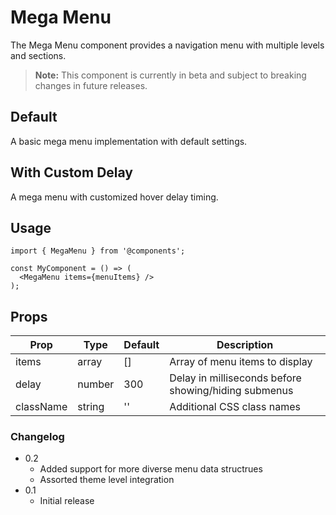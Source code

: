 
# Mega Menu

The Mega Menu component provides a navigation menu with multiple levels and sections.


> **Note:** This component is currently in beta and subject to breaking changes in future releases.


<Meta of={MegaMenuStories} />

## Default

A basic mega menu implementation with default settings.

<Story of={MegaMenuStories.Default} />

## With Custom Delay

A mega menu with customized hover delay timing.

<Canvas>
  <Story of={MegaMenuStories.WithCustomDelay} />
</Canvas>

## Usage

```
import { MegaMenu } from '@components';

const MyComponent = () => (
  <MegaMenu items={menuItems} />
);
```

## Props

| Prop | Type | Default | Description |
|------|------|---------|-------------|
| items | array | [] | Array of menu items to display |
| delay | number | 300 | Delay in milliseconds before showing/hiding submenus |
| className | string | '' | Additional CSS class names |


### Changelog

- 0.2
   - Added support for more diverse menu data structrues
   - Assorted theme level integration
- 0.1
  - Initial release

